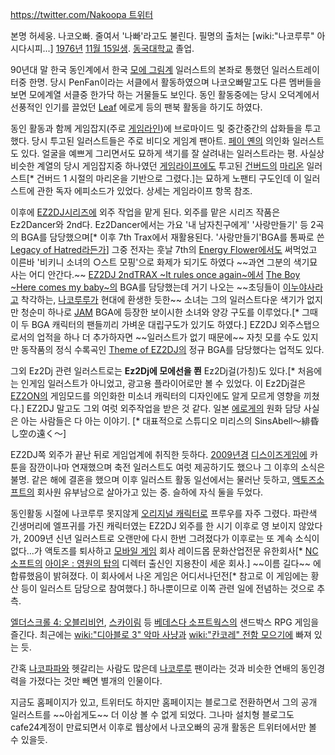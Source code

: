 [[https://twitter.com/Nakoopa 트위터]]

본명 허세웅. 나코오빠. 줄여서 '나빠'라고도 불린다. 필명의 출처는 [wiki:"나코루루" 아시다시피...] [[1976년]] [[11월 15일]]생. [[동국대학교]] 졸업.

90년대 말 한국 동인계에서 한국 [[모에 그림]]계 일러스트의 본좌로 통했던 일러스트레이터중 한명. 당시 PenFan이라는 서클에서 활동하였으며 나코오빠말고도 다른 멤버들을 보면 모에계열 서클중 한가닥 하는 거물들도 보인다. 동인 활동중에는 당시 오덕계에서 선풍적인 인기를 끌었던 [[Leaf]] 에로게 등의 팬북 활동을 하기도 하였다.

동인 활동과 함께 게임잡지(주로 [[게임라인]])에 브로마이드 및 중간중간의 삽화들을 투고했다. 당시 투고된 일러스트들은 주로 비디오 게임계 팬아트. [[페이 옌]]의 의인화 일러스트도 있다. 얼굴을 예쁘게 그리면서도 묘하게 색기를 잘 살려내는 일러스트라는 평. 사실상 비슷한 계열의 당시 게임잡지중 하나였던 [[게임라이프]]에도 투고된 [[건버드]]의 [[마리온]] 일러스트[* 건버드 1 시절의 마리온을 기반으로 그렸다.]는 묘하게 노팬티 구도인데 이 일러스트에 관한 독자 에피소드가 있었다. 상세는 게임라이프 항목 참조. 

이후에 [[EZ2DJ]]시리즈에 외주 작업을 맡게 된다. 외주를 맡은 시리즈 작품은 Ez2Dancer와 2nd다. Ez2Dancer에서는 가요 '내 남자친구에게' '사랑만들기' 등 2곡의 BGA를 담당했으며[* 이후 7th Trax에서 재활용된다. '사랑만들기'BGA를 통짜로 쓴 [[Legacy of Hatred]]라든가] 그중 전자는 훗날 7th의 [[Energy Flower]]에서도 써먹었고 이른바 '비키니 소녀의 ○스트 모핑'으로 화제가 되기도 하였다 ~~과연 그분의 색기묘사는 어디 안간다.~~
[[EZ2DJ 2ndTRAX ~It rules once again~]]에서 [[The Boy ~Here comes my baby~]]의 BGA를 담당했는데 거기 나오는 ~~초딩들이 [[이누야사]]라고 착각하는, [[나코루루]]가 현대에 환생한 듯한~~  소녀는 그의 일러스트다운 색기가 없지만 청순미 하나로 [[JAM(EZ2DJ)|JAM]] BGA에 등장한 보이시한 소녀와 양강 구도를 이루었다.[* 그때 이 두 BGA 캐릭터의 팬들끼리 가벼운 대립구도가 있기도 하였다.]
EZ2DJ 외주스탭으로서의 업적을 하나 더 추가하자면 ~~일러스트가 없기 때문에~~ 자칫 모를 수도 있지만 동작품의 정식 수록곡인 [[Theme of EZ2DJ]]의 정규 BGA를 담당했다는 업적도 있다. 

그외 Ez2Dj 관련 일러스트로는 '''Ez2Dj에 모에선을 쬔''' Ez2Dj걸(가칭)도 있다.[* 처음에는 인게임 일러스트가 아니었고, 광고용 플라이어로만 볼 수 있었다. 이 Ez2Dj걸은 [[EZ2ON]]의 게임모드를 의인화한 미소녀 캐릭터의 디자인에도 알게 모르게 영향을 끼쳤다.] EZ2DJ 말고도 그외 여럿 외주작업을 받은 것 같다. 일본 [[에로게]]의 원화 담당 사실은 아는 사람들은 다 아는 이야기. [* 대표적으로 스튜디오 미리스의 SinsAbell～緋昏し空の遠く～]

EZ2DJ쪽 외주가 끝난 뒤로 게임업계에 취직한 듯하다. [[2009년]]경 [[디스이즈게임]]에 카툰을 잠깐이나마 연재했으며 축전 일러스트도 여럿 제공하기도 했으나 그 이후의 소식은 불명. 같은 해에 결혼을 했으며 이후 일러스트 활동 일선에서는 물러난 듯하고, [[액토즈소프트]]의 회사원 유부남으로 살아가고 있는 중. 슬하에 자식 둘을 두었다.

동인활동 시절에 나코루루 못지않게 [[오리지널 캐릭터]]로 프루우를 자주 그렸다. 파란색 긴생머리에 엘프귀를 가진 캐릭터였는 EZ2DJ 외주를 한 시기 이후로 영 보이지 않았다가, 2009년 신년 일러스트로 오랜만에 다시 한번 그려졌다가 이후로는 또 계속 소식이 없다...가 액토즈를 퇴사하고 [[모바일 게임]] 회사 레이드몹 문화산업전문 유한회사[* [[NC소프트]]의 [[아이온 : 영원의 탑]]의 디렉터 출신인 지용찬이 세운 회사.] ~~이름 길다~~ 에 합류했음이 밝혀졌다. 이 회사에서 나온 게임은 어디서나던전[* 참고로 이 게임에는 황산 등이 일러스트 담당으로 참여했다.] 하나뿐이므로 이쪽 관련 일에 전념하는 것으로 추측.

[[엘더스크롤 4: 오블리비언]],  [[스카이림]] 등 [[베데스다 소프트웍스]]의 샌드박스 RPG 게임을 즐긴다. 최근에는 [[wiki:"디아블로 3" 악마 사냥]]과 [[wiki:"칸코레" 전함 모으기]]에 빠져 있는 듯.

간혹 [[나코파파]]와 헷갈리는 사람도 많은데 [[나코루루]] 팬이라는 것과 비슷한 연배의 동인경력을 가졌다는 것만 빼면 별개의 인물이다. 

지금도 홈페이지가 있고, 트위터도 하지만 홈페이지는 블로그로 전환하면서 그의 공개 일러스트를 ~~아쉽게도~~ 더 이상 볼 수 없게 되었다. 그나마 설치형 블로그도 cafe24계정이 만료되면서 이후로 웹상에서 나코오빠의 공개 활동은 트위터에서만 볼 수 있을듯.
